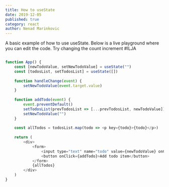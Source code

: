 ```yaml
---
title: How to useState
date: 2019-12-05
published: true
category: react
author: Nenad Marinkovic
---
```


<Text>A basic example of how to use useState. Below is a live playground where you can edit the code. Try changing the count increment</Text>
#ILJA
```js

function App() {
    const [newTodoValue, setNewTodoValue] = useState("")
    const [todosList, setTodosList] = useState([])
    
    function handleChange(event) {
        setNewTodoValue(event.target.value)
    }
    
    function addTodo(event) {
        event.preventDefault()
        setTodosList(prevTodosList => [...prevTodosList, newTodoValue])
        setNewTodoValue("")
    }
    
    const allTodos = todosList.map(todo => <p key={todo}>{todo}</p>)
    
    return (
        <div>
            <form>
                <input type="text" name="todo" value={newTodoValue} onChange={handleChange}/>
                <button onClick={addTodo}>Add todo item</button>
            </form>
            {allTodos}
        </div>
    )
}


```
